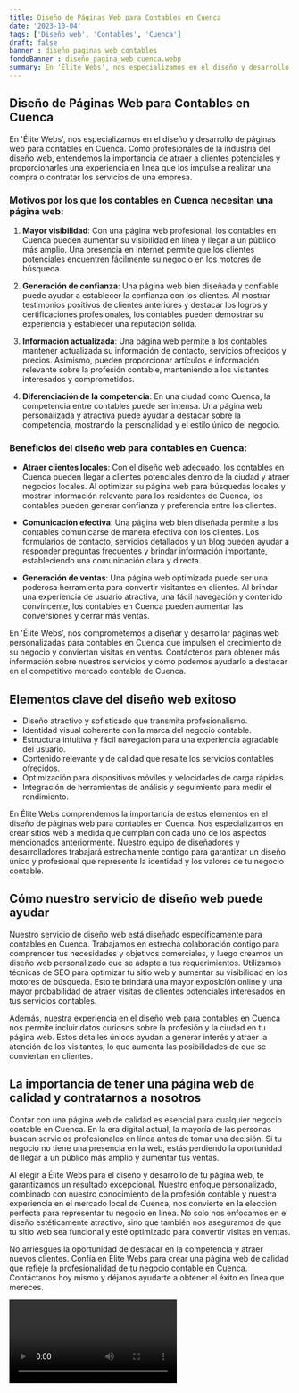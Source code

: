 ```yaml
---
title: Diseño de Páginas Web para Contables en Cuenca
date: '2023-10-04'
tags: ['Diseño web', 'Contables', 'Cuenca']
draft: false
banner : diseño_paginas_web_contables
fondoBanner : diseño_pagina_web_cuenca.webp
summary: En 'Élite Webs', nos especializamos en el diseño y desarrollo de páginas web para contables en Cuenca. Como profesionales de la industria del diseño web, entendemos la importancia de atraer a clientes potenciales y proporcionarles una experiencia en línea que los impulse a realizar una compra o contratar los servicios de una empresa.
---
```


## Diseño de Páginas Web para Contables en Cuenca

En 'Élite Webs', nos especializamos en el diseño y desarrollo de páginas web para contables en Cuenca. Como profesionales de la industria del diseño web, entendemos la importancia de atraer a clientes potenciales y proporcionarles una experiencia en línea que los impulse a realizar una compra o contratar los servicios de una empresa.

### Motivos por los que los contables en Cuenca necesitan una página web:

1. **Mayor visibilidad**: Con una página web profesional, los contables en Cuenca pueden aumentar su visibilidad en línea y llegar a un público más amplio. Una presencia en Internet permite que los clientes potenciales encuentren fácilmente su negocio en los motores de búsqueda.

2. **Generación de confianza**: Una página web bien diseñada y confiable puede ayudar a establecer la confianza con los clientes. Al mostrar testimonios positivos de clientes anteriores y destacar los logros y certificaciones profesionales, los contables pueden demostrar su experiencia y establecer una reputación sólida.

3. **Información actualizada**: Una página web permite a los contables mantener actualizada su información de contacto, servicios ofrecidos y precios. Asimismo, pueden proporcionar artículos e información relevante sobre la profesión contable, manteniendo a los visitantes interesados y comprometidos.

4. **Diferenciación de la competencia**: En una ciudad como Cuenca, la competencia entre contables puede ser intensa. Una página web personalizada y atractiva puede ayudar a destacar sobre la competencia, mostrando la personalidad y el estilo único del negocio.

### Beneficios del diseño web para contables en Cuenca:

- **Atraer clientes locales**: Con el diseño web adecuado, los contables en Cuenca pueden llegar a clientes potenciales dentro de la ciudad y atraer negocios locales. Al optimizar su página web para búsquedas locales y mostrar información relevante para los residentes de Cuenca, los contables pueden generar confianza y preferencia entre los clientes.

- **Comunicación efectiva**: Una página web bien diseñada permite a los contables comunicarse de manera efectiva con los clientes. Los formularios de contacto, servicios detallados y un blog pueden ayudar a responder preguntas frecuentes y brindar información importante, estableciendo una comunicación clara y directa.

- **Generación de ventas**: Una página web optimizada puede ser una poderosa herramienta para convertir visitantes en clientes. Al brindar una experiencia de usuario atractiva, una fácil navegación y contenido convincente, los contables en Cuenca pueden aumentar las conversiones y cerrar más ventas.

En 'Élite Webs', nos comprometemos a diseñar y desarrollar páginas web personalizadas para contables en Cuenca que impulsen el crecimiento de su negocio y conviertan visitas en ventas. Contáctenos para obtener más información sobre nuestros servicios y cómo podemos ayudarlo a destacar en el competitivo mercado contable de Cuenca.

<GifSeo />

<Cta />

## Elementos clave del diseño web exitoso

- Diseño atractivo y sofisticado que transmita profesionalismo.
- Identidad visual coherente con la marca del negocio contable.
- Estructura intuitiva y fácil navegación para una experiencia agradable del usuario.
- Contenido relevante y de calidad que resalte los servicios contables ofrecidos.
- Optimización para dispositivos móviles y velocidades de carga rápidas.
- Integración de herramientas de análisis y seguimiento para medir el rendimiento.

En Élite Webs comprendemos la importancia de estos elementos en el diseño de páginas web para contables en Cuenca. Nos especializamos en crear sitios web a medida que cumplan con cada uno de los aspectos mencionados anteriormente. Nuestro equipo de diseñadores y desarrolladores trabajará estrechamente contigo para garantizar un diseño único y profesional que represente la identidad y los valores de tu negocio contable.

## Cómo nuestro servicio de diseño web puede ayudar

Nuestro servicio de diseño web está diseñado específicamente para contables en Cuenca. Trabajamos en estrecha colaboración contigo para comprender tus necesidades y objetivos comerciales, y luego creamos un diseño web personalizado que se adapte a tus requerimientos. Utilizamos técnicas de SEO para optimizar tu sitio web y aumentar su visibilidad en los motores de búsqueda. Esto te brindará una mayor exposición online y una mayor probabilidad de atraer visitas de clientes potenciales interesados en tus servicios contables.

Además, nuestra experiencia en el diseño web para contables en Cuenca nos permite incluir datos curiosos sobre la profesión y la ciudad en tu página web. Estos detalles únicos ayudan a generar interés y atraer la atención de los visitantes, lo que aumenta las posibilidades de que se conviertan en clientes.

## La importancia de tener una página web de calidad y contratarnos a nosotros

Contar con una página web de calidad es esencial para cualquier negocio contable en Cuenca. En la era digital actual, la mayoría de las personas buscan servicios profesionales en línea antes de tomar una decisión. Si tu negocio no tiene una presencia en la web, estás perdiendo la oportunidad de llegar a un público más amplio y aumentar tus ventas.

Al elegir a Élite Webs para el diseño y desarrollo de tu página web, te garantizamos un resultado excepcional. Nuestro enfoque personalizado, combinado con nuestro conocimiento de la profesión contable y nuestra experiencia en el mercado local de Cuenca, nos convierte en la elección perfecta para representar tu negocio en línea. No solo nos enfocamos en el diseño estéticamente atractivo, sino que también nos aseguramos de que tu sitio web sea funcional y esté optimizado para convertir visitas en ventas.

No arriesgues la oportunidad de destacar en la competencia y atraer nuevos clientes. Confía en Élite Webs para crear una página web de calidad que refleje la profesionalidad de tu negocio contable en Cuenca. Contáctanos hoy mismo y déjanos ayudarte a obtener el éxito en línea que mereces.

<Video />

<CtaBot job='Contables' city='Cuenca'/>

<Gmaps query='Cuenca+españa+maps' />